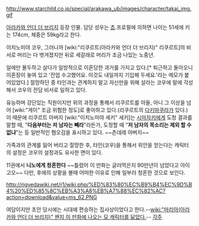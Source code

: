 http://www.starchild.co.jp/special/arakawa_ub/images/character/takai_img.gif

[[아라카와 언더 더 브리지]] 등장 인물. 담당 성우는 [[쵸]].프로필에 의하면 나이는 51세에 키는 174cm, 체중은 59kg라고 한다.

이치노미야 코우, 그러니까 [wiki:"리쿠르트(아라카와 언더 더 브리지)" 리쿠르트]의 비서로 머리는 다 벗겨졌지만 뒤로 세갈래로 머리가 조금 나있는 노중년. 

일에만 몰두하고 살다가 일방적으로 이혼당한 과거를 가지고 있다.[* 퇴근하고 돌아오니 이혼장이 놓여 있고 '잔업 수고했어요. 이것도 내일까지 기입해 두세요.'라는 메모가 붙어있었다.] 절망하던 중 타인과는 관계하지 말고 자신만을 위해 살라는 코우에 말에 각성 해서 코우의 전담 비서로 일하고 있다.

유능하며 강단있는 직원이지만 위의 과정을 통해서 리쿠르트를 아들, 아니 그 이상을 넘어 [wiki:"게이" 조금 위험한 정도]로 좋아하고 있다.(리쿠르트의 [[다키마쿠라]]가 있다.) 이 때문에 리쿠르트 아버지 [wiki:"이치노미야 세키" 세키]는 [[시마자키]]에게 도청 결과를 말할 때, "'''다음부터는 저 남자는 빼라'''"라든가, 도청할 때 "'''저 남자의 목소리는 제외 할 수 없냐'''"는 등 일반적인 혐오감을 표시하고 있다. ~~츤데레 아버지~~

가족과의 관계를 잃어 버리고 절망한 후, 타인(코우)을 통해서 위안을 얻는다는 캐릭터의 설정은 코우의 설정과도 유사한 면이 있다.

11권에서 '''니노에게 청혼한다''' ~~틀렸어 이 만화는 글러먹은지 90만년이 넘었다고 아이고오~~
다만, 후에의 상황을 볼때 어떠한 이유로 인해 일부러 청혼한 것으로 보인다.

http://rigvedawiki.net/r1/wiki.php/%ED%83%80%EC%B9%B4%EC%9D%B4%20%ED%85%8C%EB%A3%A8%EB%A7%88%EC%82%AC?action=download&value=ms_62.PNG

여담이지만 초안 당시에는 시대에 편승하는 집사상이었다고 한다.--[[wiki:"마리아(아라카와 언더 더 브리지)" 왠지 이 만화에 나오는 모 캐릭터를 닮았다.]]--
[[각주]]
